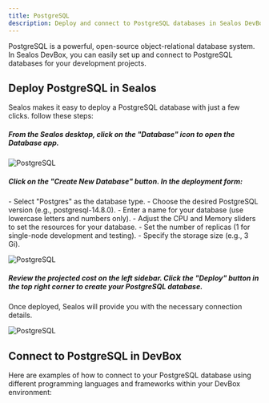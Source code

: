 ```yaml
---
title: PostgreSQL
description: Deploy and connect to PostgreSQL databases in Sealos DevBox
---
```


PostgreSQL is a powerful, open-source object-relational database system. In Sealos DevBox, you can easily set up and connect to PostgreSQL databases for your development projects.

## Deploy PostgreSQL in Sealos

Sealos makes it easy to deploy a PostgreSQL database with just a few clicks. follow these steps:

<div className='steps [&_h5]:step'>

<h5>From the Sealos desktop, click on the "Database" icon to open the Database app.</h5>

![PostgreSQL](./images/postgresql-1.jpeg)

<h5>Click on the "Create New Database" button. In the deployment form:</h5>
   - Select "Postgres" as the database type.
   - Choose the desired PostgreSQL version (e.g., postgresql-14.8.0).
   - Enter a name for your database (use lowercase letters and numbers only).
   - Adjust the CPU and Memory sliders to set the resources for your database.
   - Set the number of replicas (1 for single-node development and testing).
   - Specify the storage size (e.g., 3 Gi).

![PostgreSQL](./images/postgresql-2.png)

<h5>Review the projected cost on the left sidebar. Click the "Deploy" button in the top right corner to create your PostgreSQL database.</h5>

</div>

Once deployed, Sealos will provide you with the necessary connection details.

![PostgreSQL](./images/postgresql-3.png)

## Connect to PostgreSQL in DevBox

Here are examples of how to connect to your PostgreSQL database using different programming languages and frameworks within your DevBox environment:

<Cards>
  <Card title="Connect to PostgreSQL with Go in Sealos Devbox" href="./postgresql/go" />
  <Card title="Connect to PostgreSQL with Java in Sealos Devbox" href="./postgresql/java" />
  <Card title="Connect to PostgreSQL with Node.js in Sealos Devbox" href="./postgresql/nodejs" />
  <Card title="Connect to PostgreSQL with PHP in Sealos Devbox" href="./postgresql/php" />
  <Card title="Connect to PostgreSQL with Python in Sealos Devbox" href="./postgresql/python" />
  <Card title="Connect to PostgreSQL with Rust in Sealos Devbox" href="./postgresql/rust" />
</Cards>


